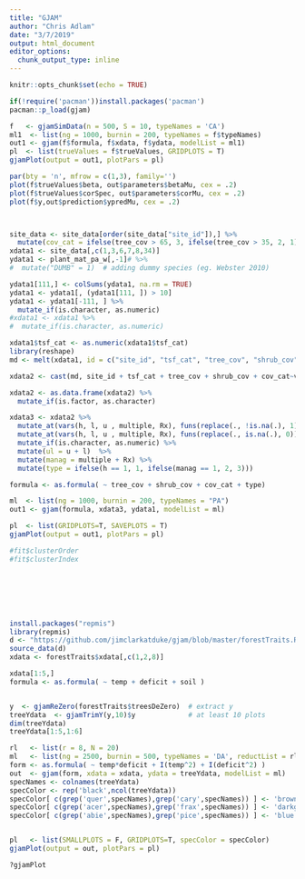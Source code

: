 ```yaml
---
title: "GJAM"
author: "Chris Adlam"
date: "3/7/2019"
output: html_document
editor_options: 
  chunk_output_type: inline
---
```


```r
knitr::opts_chunk$set(echo = TRUE)
```


```r
if(!require('pacman'))install.packages('pacman')
pacman::p_load(gjam)
```


```r

f   <- gjamSimData(n = 500, S = 10, typeNames = 'CA')
ml1  <- list(ng = 1000, burnin = 200, typeNames = f$typeNames)
out1 <- gjam(f$formula, f$xdata, f$ydata, modelList = ml1)
pl  <- list(trueValues = f$trueValues, GRIDPLOTS = T)
gjamPlot(output = out1, plotPars = pl)

par(bty = 'n', mfrow = c(1,3), family='')
plot(f$trueValues$beta, out$parameters$betaMu, cex = .2)
plot(f$trueValues$corSpec, out$parameters$corMu, cex = .2)
plot(f$y,out$prediction$ypredMu, cex = .2)



site_data <- site_data[order(site_data["site_id"]),] %>% 
  mutate(cov_cat = ifelse(tree_cov > 65, 3, ifelse(tree_cov > 35, 2, 1)))
xdata1 <- site_data[,c(1,3,6,7,8,34)] 
ydata1 <- plant_mat_pa_w[,-1]# %>% 
#  mutate("DUMB" = 1)  # adding dummy species (eg. Webster 2010) 

ydata1[111,] <- colSums(ydata1, na.rm = TRUE)
ydata1 <- ydata1[, (ydata1[111, ]) > 10]
ydata1 <- ydata1[-111, ] %>%
  mutate_if(is.character, as.numeric)
#xdata1 <- xdata1 %>% 
#  mutate_if(is.character, as.numeric)

xdata1$tsf_cat <- as.numeric(xdata1$tsf_cat)
library(reshape)
md <- melt(xdata1, id = c("site_id", "tsf_cat", "tree_cov", "shrub_cov", "cov_cat"))

xdata2 <- cast(md, site_id + tsf_cat + tree_cov + shrub_cov + cov_cat~value)

xdata2 <- as.data.frame(xdata2) %>%
  mutate_if(is.factor, as.character)

xdata3 <- xdata2 %>%
  mutate_at(vars(h, l, u , multiple, Rx), funs(replace(., !is.na(.), 1))) %>%
  mutate_at(vars(h, l, u , multiple, Rx), funs(replace(., is.na(.), 0))) %>%
  mutate_if(is.character, as.numeric) %>% 
  mutate(ul = u + l)  %>% 
  mutate(manag = multiple + Rx) %>% 
  mutate(type = ifelse(h == 1, 1, ifelse(manag == 1, 2, 3)))

formula <- as.formula( ~ tree_cov + shrub_cov + cov_cat + type)

ml  <- list(ng = 1000, burnin = 200, typeNames = "PA")
out1 <- gjam(formula, xdata3, ydata1, modelList = ml)

pl  <- list(GRIDPLOTS=T, SAVEPLOTS = T)
gjamPlot(output = out1, plotPars = pl)

#fit$clusterOrder
#fit$clusterIndex







install.packages("repmis")
library(repmis)
d <- "https://github.com/jimclarkatduke/gjam/blob/master/forestTraits.RData?raw=True"
source_data(d)
xdata <- forestTraits$xdata[,c(1,2,8)]

xdata[1:5,]
formula <- as.formula( ~ temp + deficit + soil )


y  <- gjamReZero(forestTraits$treesDeZero)  # extract y
treeYdata  <- gjamTrimY(y,10)$y             # at least 10 plots
dim(treeYdata)
treeYdata[1:5,1:6]

rl   <- list(r = 8, N = 20)
ml   <- list(ng = 2500, burnin = 500, typeNames = 'DA', reductList = rl)
form <- as.formula( ~ temp*deficit + I(temp^2) + I(deficit^2) )
out  <- gjam(form, xdata = xdata, ydata = treeYdata, modelList = ml)
specNames <- colnames(treeYdata)
specColor <- rep('black',ncol(treeYdata))
specColor[ c(grep('quer',specNames),grep('cary',specNames)) ] <- 'brown'
specColor[ c(grep('acer',specNames),grep('frax',specNames)) ] <- 'darkgreen'
specColor[ c(grep('abie',specNames),grep('pice',specNames)) ] <- 'blue'


pl   <- list(SMALLPLOTS = F, GRIDPLOTS=T, specColor = specColor)
gjamPlot(output = out, plotPars = pl)

?gjamPlot
```

